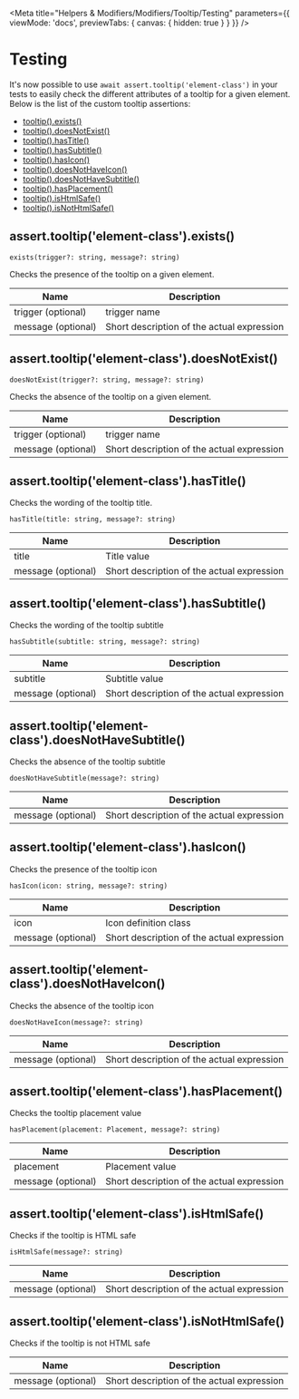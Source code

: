 
<Meta
  title="Helpers & Modifiers/Modifiers/Tooltip/Testing"
  parameters={{
    viewMode: 'docs',
    previewTabs: { canvas: { hidden: true } }
  }}
/>

# Testing

It's now possible to use `await assert.tooltip('element-class')` in your tests to easily check the different attributes
of a tooltip for a given element. Below is the list of the custom tooltip assertions:

- [tooltip().exists()](#exists)
- [tooltip().doesNotExist()](#doesNotExist)
- [tooltip().hasTitle()](#hasTitle)
- [tooltip().hasSubtitle()](#hasSubtitle)
- [tooltip().hasIcon()](#hasIcon)
- [tooltip().doesNotHaveIcon()](#doesNotHaveIcon)
- [tooltip().doesNotHaveSubtitle()](#doesNotHaveSubtitle)
- [tooltip().hasPlacement()](#hasPlacement)
- [tooltip().isHtmlSafe()](#isHtmlSafe)
- [tooltip().isNotHtmlSafe()](#isNotHtmlSafe)

## <a name="exists"></a> assert.tooltip('element-class').exists()

`exists(trigger?: string, message?: string)`

Checks the presence of the tooltip on a given element.

| Name         | Description |
|--------------| ------------|
|trigger (optional) | trigger name |
|message (optional) |	Short description of the actual expression |

## <a name="doesNotExist"></a> assert.tooltip('element-class').doesNotExist()

`doesNotExist(trigger?: string, message?: string)`

Checks the absence of the tooltip on a given element.

| Name         | Description |
|--------------| ------------|
|trigger (optional) | trigger name |
|message (optional) |	Short description of the actual expression |

## <a name="hasTitle"></a> assert.tooltip('element-class').hasTitle()

Checks the wording of the tooltip title.

`hasTitle(title: string, message?: string)`

| Name         | Description |
|--------------| ------------|
|title | Title value |
|message (optional) |	Short description of the actual expression |

## <a name="hasSubtitle"></a> assert.tooltip('element-class').hasSubtitle()

Checks the wording of the tooltip subtitle

`hasSubtitle(subtitle: string, message?: string)`

| Name         | Description |
|--------------| ------------|
|subtitle | Subtitle value |
|message (optional) |	Short description of the actual expression |

## <a name="doesNotHaveSubtitle"></a> assert.tooltip('element-class').doesNotHaveSubtitle()

Checks the absence of the tooltip subtitle

`doesNotHaveSubtitle(message?: string)`

| Name         | Description |
|--------------| ------------|
|message (optional) |	Short description of the actual expression |

## <a name="hasIcon"></a> assert.tooltip('element-class').hasIcon()

Checks the presence of the tooltip icon

`hasIcon(icon: string, message?: string)`

| Name         | Description |
|--------------| ------------|
|icon | Icon definition class |
|message (optional) |	Short description of the actual expression |

## <a name="doesNotHaveIcon"></a> assert.tooltip('element-class').doesNotHaveIcon()

Checks the absence of the tooltip icon

`doesNotHaveIcon(message?: string)`

| Name         | Description |
|--------------| ------------|
|message (optional) |	Short description of the actual expression |

## <a name="hasPlacement"></a> assert.tooltip('element-class').hasPlacement()

Checks the tooltip placement value

`hasPlacement(placement: Placement, message?: string)`

| Name         | Description |
|--------------| ------------|
|placement | Placement value |
|message (optional) |	Short description of the actual expression |

## <a name="isHtmlSafe"></a> assert.tooltip('element-class').isHtmlSafe()

Checks if the tooltip is HTML safe

`isHtmlSafe(message?: string)`

| Name         | Description |
|--------------| ------------|
|message (optional) |	Short description of the actual expression |

## <a name="isNotHtmlSafe"></a> assert.tooltip('element-class').isNotHtmlSafe()

Checks if the tooltip is not HTML safe

| Name         | Description |
|--------------| ------------|
|message (optional) |	Short description of the actual expression |
